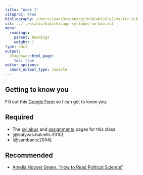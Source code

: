 ```yaml
---
title: "Week 1"
citeproc: true
bibliography: /Users/juan/Dropbox/github/whistle2/master.bib
csl: ../../static/bib/chicago-syllabus-no-bib.csl
menu: 
  readings:
    parent: Readings
    weight: 1
type: docs
output:
  blogdown::html_page:
    toc: true
editor_options: 
  chunk_output_type: console
---
```



## Getting to know you

Fill out this [Google Form](https://forms.gle/aBtERABTXeaeruZq6) so I can get to know you. 


## Required

- The [syllabus](/syllabus/) and [assignments](/assignment/) pages for this class
- [@kalyvas:balcells:2010]
- [@sambanis:2004]


## Recommended

- <i class="far fa-file-pdf"></i> [Amelia Hoover Green, "How to Read Political Science"](/files/amelia-green-how-to-read.pdf)

